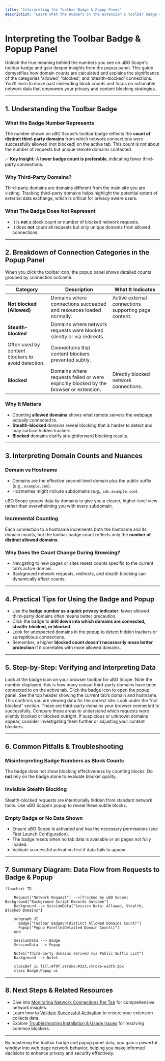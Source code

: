 ```yaml
---
title: "Interpreting the Toolbar Badge & Popup Panel"
description: "Learn what the numbers on the extension's toolbar badge really mean, how to interpret the domain counts, and the nuances of allowed, blocked, and stealth connection categories. This guide will help you move beyond misleading 'block counts' and focus on actionable network data."
---
```


# Interpreting the Toolbar Badge & Popup Panel

Unlock the true meaning behind the numbers you see on uBO Scope's toolbar badge and gain deeper insights from the popup panel. This guide demystifies how domain counts are calculated and explains the significance of the categories 'allowed', 'blocked', and 'stealth-blocked' connections. You'll learn to move past misleading block counts and focus on actionable network data that empowers your privacy and content blocking strategies.

---

## 1. Understanding the Toolbar Badge

### What the Badge Number Represents

The number shown on uBO Scope's toolbar badge reflects the **count of distinct third-party domains** from which network connections were successfully allowed (not blocked) on the active tab. This count is not about the number of requests but unique remote domains contacted.

✅ **Key Insight:** A **lower badge count is preferable**, indicating fewer third-party connections.

### Why Third-Party Domains?

Third-party domains are domains different from the main site you are visiting. Tracking third-party domains helps highlight the potential extent of external data exchange, which is critical for privacy-aware users.

### What The Badge Does *Not* Represent

- It is **not** a block count or number of blocked network requests.
- It does **not** count all requests but only unique domains from allowed connections.

---

## 2. Breakdown of Connection Categories in the Popup Panel

When you click the toolbar icon, the popup panel shows detailed counts grouped by connection outcome:

| Category         | Description                                                                    | What It Indicates                                      |
|------------------|--------------------------------------------------------------------------------|-------------------------------------------------------|
| **Not blocked (Allowed)** | Domains where connections succeeded and resources loaded normally.               | Active external connections supporting page content. |
| **Stealth-blocked**        | Domains where network requests were blocked silently or via redirects.
 Often used by content blockers to avoid detection.              | Connections that content blockers prevented subtly.  |
| **Blocked**                | Domains where requests failed or were explicitly blocked by the browser or extension. | Directly blocked network connections.                 |

### Why It Matters

- Counting **allowed domains** shows what remote servers the webpage actually connected to.
- **Stealth-blocked** domains reveal blocking that is harder to detect and may surface hidden trackers.
- **Blocked** domains clarify straightforward blocking results.

---

## 3. Interpreting Domain Counts and Nuances

### Domain vs Hostname

- Domains are the effective second-level domain plus the public suffix (e.g., `example.com`).
- Hostnames might include subdomains (e.g., `cdn.example.com`).

uBO Scope groups data by domains to give you a clearer, higher-level view rather than overwhelming you with every subdomain.

### Incremental Counting

Each connection to a hostname increments both the hostname and its domain counts, but the toolbar badge count reflects only the **number of distinct allowed domains**.

### Why Does the Count Change During Browsing?

- Navigating to new pages or sites resets counts specific to the current tab’s active domain.
- Background network requests, redirects, and stealth blocking can dynamically affect counts.

---

## 4. Practical Tips for Using the Badge and Popup

- Use the **badge number as a quick privacy indicator**: fewer allowed third-party domains often means better precaution.
- Click the badge to **drill down into which domains are connected, stealth-blocked, or blocked**.
- Look for unexpected domains in the popup to detect hidden trackers or surreptitious connections.
- Remember, a higher **blocked count doesn't necessarily mean better protection** if it correlates with more allowed domains.

---

## 5. Step-by-Step: Verifying and Interpreting Data

<Steps>
<Step title="Check the Toolbar Badge">
Look at the badge icon on your browser toolbar for uBO Scope. Note the number displayed; this is how many unique third-party domains have been connected to on the active tab.
</Step>
<Step title="Open the Popup Panel">
Click the badge icon to open the popup panel.
</Step>
<Step title="Identify the Main Domain">
See the top header showing the current tab’s domain and hostname. This confirms you are viewing data for the correct site.
</Step>
<Step title="Review Allowed Domains">
Look under the “not blocked” section. These are third-party domains your browser connected to successfully.
</Step>
<Step title="Examine Stealth-Blocked and Blocked Sections">
Compare these areas to understand which requests were silently blocked or blocked outright.
</Step>
<Step title="Cross-Reference Domains">
If suspicious or unknown domains appear, consider investigating them further or adjusting your content blockers.
</Step>
</Steps>

---

## 6. Common Pitfalls & Troubleshooting

### Misinterpreting Badge Numbers as Block Counts

The badge does not show blocking effectiveness by counting blocks. Do **not** rely on the badge alone to evaluate blocker quality.

### Invisible Stealth Blocking

Stealth-blocked requests are intentionally hidden from standard network tools. Use uBO Scope’s popup to reveal these subtle blocks.

### Empty Badge or No Data Shown

- Ensure uBO Scope is activated and has the necessary permissions (see First Launch Configuration).
- The badge resets when no tab data is available or on pages not fully loaded.
- Validate successful activation first if data fails to appear.


---

## 7. Summary Diagram: Data Flow from Requests to Badge & Popup

```mermaid
flowchart TD

    Request["Network Request"] -->|Tracked by uBO Scope| Background["Background Script Records Outcome"]
    Background --> SessionData["Session Data: Allowed, Stealth, Blocked Domains"]

    subgraph UI
      Badge["Toolbar Badge\n(Distinct Allowed Domains Count)"]
      Popup["Popup Panel\n(Detailed Domain Counts)"]
    end

    SessionData --> Badge
    SessionData --> Popup

    Note1["Third-party domains derived via Public Suffix List"]
    Background --> Note1

    classDef ui fill:#f9f,stroke:#333,stroke-width:2px
    class Badge,Popup ui
```

---

## 8. Next Steps & Related Resources

- Dive into [Monitoring Network Connections Per Tab](https://docs.example.com/guides/workflows/monitor-network) for comprehensive network insights.
- Learn how to [Validate Successful Activation](https://docs.example.com/getting-started/basics-installation/validate-activation) to ensure your extension collects data.
- Explore [Troubleshooting Installation & Usage Issues](https://docs.example.com/getting-started/basics-installation/troubleshooting-common-issues) for resolving common blockers.

---

By mastering the toolbar badge and popup panel data, you gain a powerful window into web page network behavior, helping you make informed decisions to enhance privacy and security effectively.
